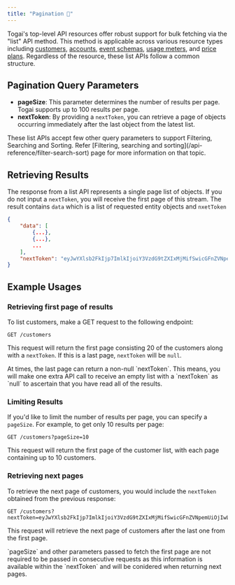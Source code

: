 ```yaml
---
title: "Pagination 📄"
---
```


Togai's top-level API resources offer robust support for bulk fetching via the "list" API method. This method is applicable across various resource types including [customers](/api-reference/customers/get-a-customer), [accounts](/api-reference/accounts/get-an-account), [event schemas](/api-reference/event-schemas/list-event-schemas), [usage meters](/api-reference/usage-meters/list-usage-meters-for-event-schema), and [price plans](/api-reference/price-plans/list-price-plans). Regardless of the resource, these list APIs follow a common structure.

## Pagination Query Parameters

- **pageSize**: This parameter determines the number of results per page. Togai supports up to 100 results per page.
- **nextToken**: By providing a `nextToken`, you can retrieve a page of objects occurring immediately after the last object from the latest list.

<Note>
These list APIs accept few other query parameters to support Filtering, Searching and Sorting. Refer [Filtering, searching and sorting](/api-reference/filter-search-sort) page for more information on that topic.
</Note>

## Retrieving Results

The response from a list API represents a single page list of objects. If you do not input a `nextToken`, you will receive the first page of this stream.
The result contains `data` which is a list of requested entity objects and  `nxetToken`

```json
{
    "data": [
        {...},
        {...},
        ...
    ],
    "nextToken": "eyJwYXlsb2FkIjp7ImlkIjoiY3VzdG9tZXIxMjMifSwicGFnZVNpemUiOjIwLCJxdWVyeUNvbnRleHQiOnsiZmlsdGVyQnkiOltbeyJmaXJzdCI6InN0YXR1cyIsInNlY29uZCI6eyJ0eXBlIjoiRVEifX0sWyJBQ1RJVkUiXV1dLCJzb3J0QnkiOnsiaWQiOiJBU0MifSwic2VhcmNoT24iOm51bGx9LCJ0b2tlblR5cGUiOiJORVhUIn0="
}
```

## Example Usages

### Retrieving first page of results

To list customers, make a GET request to the following endpoint:

```http
GET /customers
```

This request will return the first page consisting 20 of the customers along with a `nextToken`. If this is a last page, `nextToken` will be `null`.

<Note>
At times, the last page can return a non-null `nextToken`. This means, you will make one extra API call to receive an empty list with a `nextToken` as `null` to ascertain that you have read all of the results.
</Note>

### Limiting Results

If you'd like to limit the number of results per page, you can specify a `pageSize`. For example, to get only 10 results per page:

```http
GET /customers?pageSize=10
```

This request will return the first page of the customer list, with each page containing up to 10 customers.

### Retrieving next pages

To retrieve the next page of customers, you would include the `nextToken` obtained from the previous response:

```http
GET /customers?nextToken=eyJwYXlsb2FkIjp7ImlkIjoiY3VzdG9tZXIxMjMifSwicGFnZVNpemUiOjIwLCJxdWVyeUNvbnRleHQiOnsiZmlsdGVyQnkiOltbeyJmaXJzdCI6InN0YXR1cyIsInNlY29uZCI6eyJ0eXBlIjoiRVEifX0sWyJBQ1RJVkUiXV1dLCJzb3J0QnkiOnsiaWQiOiJBU0MifSwic2VhcmNoT24iOm51bGx9LCJ0b2tlblR5cGUiOiJORVhUIn0=
```

This request will retrieve the next page of customers after the last one from the first page.

<Note>
`pageSize` and other parameters passed to fetch the first page are not required to be passed in consecutive requests as this information is available within the `nextToken` and will be conidered when returning next pages.
</Note>
